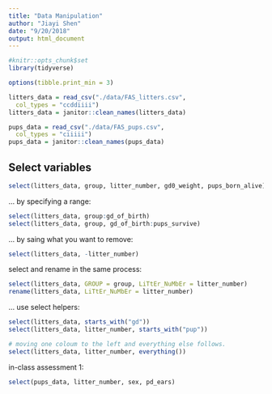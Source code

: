 ```yaml
---
title: "Data Manipulation"
author: "Jiayi Shen"
date: "9/20/2018"
output: html_document
---
```


```r
#knitr::opts_chunk$set
library(tidyverse)
```

```r
options(tibble.print_min = 3)

litters_data = read_csv("./data/FAS_litters.csv",
  col_types = "ccddiiii")
litters_data = janitor::clean_names(litters_data)

pups_data = read_csv("./data/FAS_pups.csv",
  col_types = "ciiiii")
pups_data = janitor::clean_names(pups_data)

```


## Select variables

```r
select(litters_data, group, litter_number, gd0_weight, pups_born_alive)
```


... by specifying a range:
```r
select(litters_data, group:gd_of_birth)
select(litters_data, group, gd_of_birth:pups_survive)
```


... by saing what you want to remove:
```r
select(litters_data, -litter_number)
```

select and rename in the same process:
```r
select(litters_data, GROUP = group, LiTtEr_NuMbEr = litter_number)
rename(litters_data, LiTtEr_NuMbEr = litter_number)
```

... use select helpers:
```r
select(litters_data, starts_with("gd"))
select(litters_data, litter_number, starts_with("pup"))

# moving one coloum to the left and everything else follows.
select(litters_data, litter_number, everything())
```


in-class assessment 1:
```r
select(pups_data, litter_number, sex, pd_ears)
```

